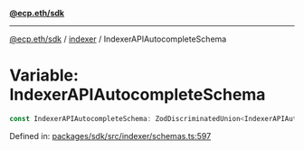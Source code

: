 [**@ecp.eth/sdk**](../../index.mdx)

***

[@ecp.eth/sdk](/sdk-reference/index.mdx) / [indexer](/sdk-reference/indexer/index.mdx) / IndexerAPIAutocompleteSchema

# Variable: IndexerAPIAutocompleteSchema

```ts
const IndexerAPIAutocompleteSchema: ZodDiscriminatedUnion<IndexerAPIAutocompleteSchemaType>;
```

Defined in: [packages/sdk/src/indexer/schemas.ts:597](https://github.com/ecp-eth/comments-monorepo/blob/main/packages/sdk/src/indexer/schemas.ts#L597)
